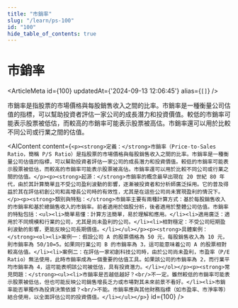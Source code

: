 ```yaml
---
title: "市銷率"
slug: "/learn/ps-100"
id: "100"
hide_table_of_contents: true
---
```



# 市銷率

<ArticleMeta id={100} updatedAt={'2024-09-13 12:06:45'} alias={`[]`} />
<div className='border-solid border-b border-t-0 my-4 border-[var(--ifm-color-gray-300)]' />

市銷率是指股票的市場價格與每股銷售收入之間的比率。市銷率是一種衡量公司估值的指標，可以幫助投資者評估一家公司的成長潛力和投資價值。較低的市銷率可能表示股票被低估，而較高的市銷率可能表示股票被高估。市銷率還可以用於比較不同公司或行業之間的估值。

<AIContent content={`<p><strong>定義：</strong>市銷率（Price-to-Sales Ratio，簡稱 P/S Ratio）是指股票的市場價格與每股銷售收入之間的比率。市銷率是一種衡量公司估值的指標，可以幫助投資者評估一家公司的成長潛力和投資價值。較低的市銷率可能表示股票被低估，而較高的市銷率可能表示股票被高估。市銷率還可以用於比較不同公司或行業之間的估值。</p><p><strong>起源：</strong>市銷率的概念最早出現在 20 世紀 80 年代，由於其計算簡單且不受公司盈利波動的影響，逐漸被投資者和分析師廣泛採用。它的普及得益於其在評估初創公司和高增長公司時的有效性，尤其是在這些公司尚未實現盈利的情況下。</p><p><strong>類別與特點：</strong>市銷率主要有兩種計算方式：基於每股銷售收入的市銷率和基於總銷售收入的市銷率。前者適用於個股分析，後者適用於整體公司估值。市銷率的特點包括：<ul><li>簡單易懂：計算方法簡單，易於理解和應用。</li><li>適用廣泛：適用於不同規模和行業的公司，尤其是尚未盈利的公司。</li><li>相對穩定：不受公司短期盈利波動的影響，更能反映公司長期價值。</li></ul></p><p><strong>具體案例：</strong><ol><li>案例一：假設公司 A 的股票價格為 50 元，每股銷售收入為 10 元，則市銷率為 50/10=5。如果同行業公司 B 的市銷率為 3，這可能意味着公司 A 的股票相對較高估值。</li><li>案例二：在評估一家初創科技公司時，由於公司尚未盈利，市盈率（P/E Ratio）無法使用，此時市銷率成為一個重要的估值工具。如果該公司的市銷率為 2，而行業平均市銷率為 4，這可能表明該公司被低估，具有投資潛力。</li></ol></p><p><strong>常見問題：</strong><ul><li>市銷率是否越低越好？<br/>不一定。雖然較低的市銷率可能表示股票被低估，但也可能反映公司銷售增長乏力或市場對其未來前景不看好。</li><li>市銷率能否單獨作為投資決策依據？<br/>不能。市銷率應與其他財務指標（如市盈率、市淨率等）結合使用，以全面評估公司的投資價值。</li></ul></p>`} id={100} />
